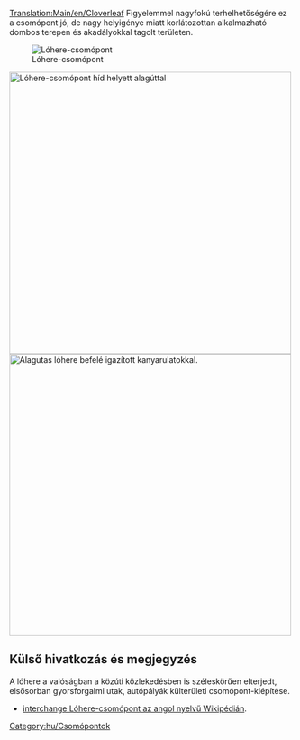 [[Translation:Main/en/Cloverleaf]]{{en/-}}{{hu/Csomópontmenü}}
Figyelemmel nagyfokú terhelhetőségére ez a csomópont jó, de nagy helyigénye miatt korlátozottan alkalmazható dombos terepen és akadályokkal tagolt területen.

[[File:en/Cloverleaf.png|none|frame|Lóhere-csomópont]]

{{Template:Csomópontok tulajdonságai/Hu|Olcsó|1|0|1|1|0|0|0|1|0|1|1|0|Vonat lerobbanása csak egy pályára és a balra kanyarodó forgalomra hat.|
*Négynél több vonat egyidejű kezelésére képes.
*Éles ívek nélküli megépítése hatalmas területet foglal el.
*A hurkokat és az átlós elágazókat építsük a vonatainknál hosszabbra, így várakozó vonat a fővonal forgalmát nem akasztja meg.
*Ha híd használata lassítaná a vonatokat, építsünk alagutakat.
*Szükség esetén átalakíthatjuk [[Main/hu/Csomópont/Bújtatott|bújtatott csomóponttá]].
*Terület: 10 x 10
*Ahhoz, hogy a csomópont tizenkét egységből álló (értsd: hat mezőnyi hosszú) vonat fogadására teljesen képessé váljon, a lóhere minden oldalát 2 mezőnyi hosszúságúra építsük úgy, hogy a lóherét a csomópont közepétől három mezőnyi távolságra kezdjük.
*Általános megfogalmazással: a lóhere fogadóképessége 7*n (n a lóherelevél oldalhossza). A lóhere építését a csomópont közepétől 2*n-1 távolságra kezdjük.
}}
[[File:en/Cloverleaf with tunnels.png|none|thumb|500px|Lóhere-csomópont híd helyett alagúttal]]
[[File:en/Cloverleaf inward corners.png|none|thumb|500px|Alagutas lóhere befelé igazított kanyarulatokkal.]]

==Külső hivatkozás és megjegyzés==
A lóhere a valóságban a közúti közlekedésben is széleskörűen elterjedt, elsősorban gyorsforgalmi utak, autópályák külterületi csomópont-kiépítése.
*[http://www.wikipedia.org/wiki/Cloverleaf interchange Lóhere-csomópont az angol nyelvű Wikipédián].

[[Category:hu/Csomópontok]]